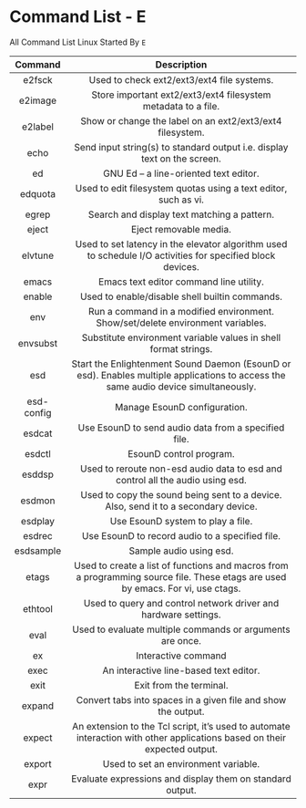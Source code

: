 # Command List - E

All Command List Linux Started By `E`

|  Command   |                                                             Description                                                             |
| :--------: | :---------------------------------------------------------------------------------------------------------------------------------: |
|   e2fsck   |                                             Used to check ext2/ext3/ext4 file systems.                                              |
|  e2image   |                                    Store important ext2/ext3/ext4 filesystem metadata to a file.                                    |
|  e2label   |                                      Show or change the label on an ext2/ext3/ext4 filesystem.                                      |
|    echo    |                              Send input string(s) to standard output i.e. display text on the screen.                               |
|     ed     |                                                GNU Ed – a line-oriented text editor.                                                |
|  edquota   |                                   Used to edit filesystem quotas using a text editor, such as vi.                                   |
|   egrep    |                                             Search and display text matching a pattern.                                             |
|   eject    |                                                       Eject removable media.                                                        |
|  elvtune   |             Used to set latency in the elevator algorithm used to schedule I/O activities for specified block devices.              |
|   emacs    |                                               Emacs text editor command line utility.                                               |
|   enable   |                                           Used to enable/disable shell builtin commands.                                            |
|    env     |                           Run a command in a modified environment. Show/set/delete environment variables.                           |
|  envsubst  |                                   Substitute environment variable values in shell format strings.                                   |
|    esd     | Start the Enlightenment Sound Daemon (EsounD or esd). Enables multiple applications to access the same audio device simultaneously. |
| esd-config |                                                    Manage EsounD configuration.                                                     |
|   esdcat   |                                        Use EsounD to send audio data from a specified file.                                         |
|   esdctl   |                                                       EsounD control program.                                                       |
|   esddsp   |                           Used to reroute non-esd audio data to esd and control all the audio using esd.                            |
|   esdmon   |                         Used to copy the sound being sent to a device. Also, send it to a secondary device.                         |
|  esdplay   |                                                  Use EsounD system to play a file.                                                  |
|   esdrec   |                                           Use EsounD to record audio to a specified file.                                           |
| esdsample  |                                                       Sample audio using esd.                                                       |
|   etags    |   Used to create a list of functions and macros from a programming source file. These etags are used by emacs. For vi, use ctags.   |
|  ethtool   |                                   Used to query and control network driver and hardware settings.                                   |
|    eval    |                                      Used to evaluate multiple commands or arguments are once.                                      |
|     ex     |                                                         Interactive command                                                         |
|    exec    |                                               An interactive line-based text editor.                                                |
|    exit    |                                                       Exit from the terminal.                                                       |
|   expand   |                                    Convert tabs into spaces in a given file and show the output.                                    |
|   expect   |      An extension to the Tcl script, it’s used to automate interaction with other applications based on their expected output.      |
|   export   |                                                Used to set an environment variable.                                                 |
|    expr    |                                      Evaluate expressions and display them on standard output.                                      |
